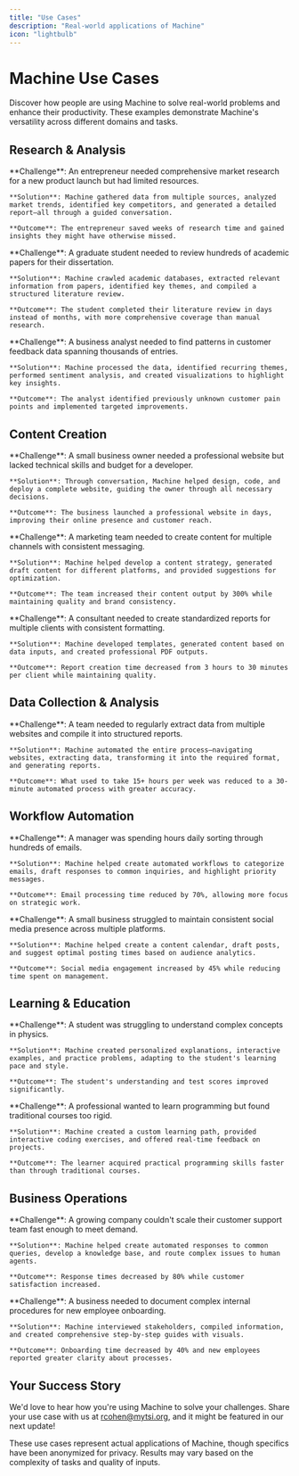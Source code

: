 ```yaml
---
title: "Use Cases"
description: "Real-world applications of Machine"
icon: "lightbulb"
---
```


# Machine Use Cases

Discover how people are using Machine to solve real-world problems and enhance their productivity. These examples demonstrate Machine's versatility across different domains and tasks.

## Research & Analysis

<AccordionGroup>
  <Accordion title="Market Research">
    **Challenge**: An entrepreneur needed comprehensive market research for a new product launch but had limited resources.
    
    **Solution**: Machine gathered data from multiple sources, analyzed market trends, identified key competitors, and generated a detailed report—all through a guided conversation.
    
    **Outcome**: The entrepreneur saved weeks of research time and gained insights they might have otherwise missed.
  </Accordion>
  
  <Accordion title="Academic Literature Review">
    **Challenge**: A graduate student needed to review hundreds of academic papers for their dissertation.
    
    **Solution**: Machine crawled academic databases, extracted relevant information from papers, identified key themes, and compiled a structured literature review.
    
    **Outcome**: The student completed their literature review in days instead of months, with more comprehensive coverage than manual research.
  </Accordion>
  
  <Accordion title="Data Analysis">
    **Challenge**: A business analyst needed to find patterns in customer feedback data spanning thousands of entries.
    
    **Solution**: Machine processed the data, identified recurring themes, performed sentiment analysis, and created visualizations to highlight key insights.
    
    **Outcome**: The analyst identified previously unknown customer pain points and implemented targeted improvements.
  </Accordion>
</AccordionGroup>

## Content Creation

<AccordionGroup>
  <Accordion title="Website Development">
    **Challenge**: A small business owner needed a professional website but lacked technical skills and budget for a developer.
    
    **Solution**: Through conversation, Machine helped design, code, and deploy a complete website, guiding the owner through all necessary decisions.
    
    **Outcome**: The business launched a professional website in days, improving their online presence and customer reach.
  </Accordion>
  
  <Accordion title="Marketing Content">
    **Challenge**: A marketing team needed to create content for multiple channels with consistent messaging.
    
    **Solution**: Machine helped develop a content strategy, generated draft content for different platforms, and provided suggestions for optimization.
    
    **Outcome**: The team increased their content output by 300% while maintaining quality and brand consistency.
  </Accordion>
  
  <Accordion title="Document Creation">
    **Challenge**: A consultant needed to create standardized reports for multiple clients with consistent formatting.
    
    **Solution**: Machine developed templates, generated content based on data inputs, and created professional PDF outputs.
    
    **Outcome**: Report creation time decreased from 3 hours to 30 minutes per client while maintaining quality.
  </Accordion>
</AccordionGroup>

## Data Collection & Analysis

<AccordionGroup>
  <Accordion title="Data Extraction & Processing">
    **Challenge**: A team needed to regularly extract data from multiple websites and compile it into structured reports.
    
    **Solution**: Machine automated the entire process—navigating websites, extracting data, transforming it into the required format, and generating reports.
    
    **Outcome**: What used to take 15+ hours per week was reduced to a 30-minute automated process with greater accuracy.
  </Accordion>
</AccordionGroup>

## Workflow Automation

<AccordionGroup>
  <Accordion title="Email Management">
    **Challenge**: A manager was spending hours daily sorting through hundreds of emails.
    
    **Solution**: Machine helped create automated workflows to categorize emails, draft responses to common inquiries, and highlight priority messages.
    
    **Outcome**: Email processing time reduced by 70%, allowing more focus on strategic work.
  </Accordion>
  
  <Accordion title="Social Media Management">
    **Challenge**: A small business struggled to maintain consistent social media presence across multiple platforms.
    
    **Solution**: Machine helped create a content calendar, draft posts, and suggest optimal posting times based on audience analytics.
    
    **Outcome**: Social media engagement increased by 45% while reducing time spent on management.
  </Accordion>
</AccordionGroup>

## Learning & Education

<AccordionGroup>
  <Accordion title="Personalized Learning">
    **Challenge**: A student was struggling to understand complex concepts in physics.
    
    **Solution**: Machine created personalized explanations, interactive examples, and practice problems, adapting to the student's learning pace and style.
    
    **Outcome**: The student's understanding and test scores improved significantly.
  </Accordion>
  
  <Accordion title="Skill Development">
    **Challenge**: A professional wanted to learn programming but found traditional courses too rigid.
    
    **Solution**: Machine created a custom learning path, provided interactive coding exercises, and offered real-time feedback on projects.
    
    **Outcome**: The learner acquired practical programming skills faster than through traditional courses.
  </Accordion>
</AccordionGroup>

## Business Operations

<AccordionGroup>
  <Accordion title="Customer Support Automation">
    **Challenge**: A growing company couldn't scale their customer support team fast enough to meet demand.
    
    **Solution**: Machine helped create automated responses to common queries, develop a knowledge base, and route complex issues to human agents.
    
    **Outcome**: Response times decreased by 80% while customer satisfaction increased.
  </Accordion>
  
  <Accordion title="Process Documentation">
    **Challenge**: A business needed to document complex internal procedures for new employee onboarding.
    
    **Solution**: Machine interviewed stakeholders, compiled information, and created comprehensive step-by-step guides with visuals.
    
    **Outcome**: Onboarding time decreased by 40% and new employees reported greater clarity about processes.
  </Accordion>
</AccordionGroup>

## Your Success Story

We'd love to hear how you're using Machine to solve your challenges. Share your use case with us at rcohen@mytsi.org, and it might be featured in our next update!

<Info>
These use cases represent actual applications of Machine, though specifics have been anonymized for privacy. Results may vary based on the complexity of tasks and quality of inputs.
</Info>
